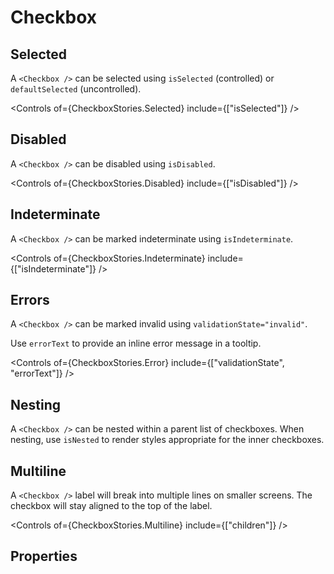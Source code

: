 
<Meta of={CheckboxStories} />

# Checkbox

<Canvas of={CheckboxStories.Default} />

## Selected

A `<Checkbox />` can be selected using `isSelected` (controlled) or `defaultSelected` (uncontrolled).

<Canvas of={CheckboxStories.Selected} />

<Controls of={CheckboxStories.Selected} include={["isSelected"]} />

## Disabled

A `<Checkbox />` can be disabled using `isDisabled`.

<Canvas of={CheckboxStories.Disabled} />

<Controls of={CheckboxStories.Disabled} include={["isDisabled"]} />

## Indeterminate

A `<Checkbox />` can be marked indeterminate using `isIndeterminate`.

<Canvas of={CheckboxStories.Indeterminate} />

<Controls of={CheckboxStories.Indeterminate} include={["isIndeterminate"]} />

## Errors

A `<Checkbox />` can be marked invalid using `validationState="invalid"`.

Use `errorText` to provide an inline error message in a tooltip.

<Canvas of={CheckboxStories.Error} />

<Controls
  of={CheckboxStories.Error}
  include={["validationState", "errorText"]}
/>

## Nesting

A `<Checkbox />` can be nested within a parent list of checkboxes. When nesting, use `isNested` to render styles appropriate for the inner checkboxes.

<Canvas of={CheckboxStories.Nested} />

## Multiline

A `<Checkbox />` label will break into multiple lines on smaller screens. The checkbox will stay aligned to the top of the label.

<Canvas of={CheckboxStories.Multiline} />

<Controls of={CheckboxStories.Multiline} include={["children"]} />

## Properties

<ArgTypes of={Checkbox} />
